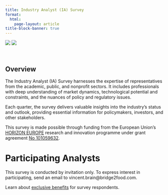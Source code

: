 ```yaml
---
title: Industry Analyst (IA) Survey
format: 
  html:
    page-layout: article
title-block-banner: true
---
```


```{=html}
<div class="grid project-logos">
  <span class="g-col-6 my-auto"><img src="/assets/images/logos/EN_Co-fundedbytheEU_RGB_POS.png" class="img-fluid"></span>
  <span class="g-col-6 my-auto px-5"><img src="/assets/images/logos/giantleaps.png" class="img-fluid"></span>
</div>
```
<br>

::: {.hidden}
# Overview 
:::

The Industry Analyst (IA) Survey harnesses the expertise of representatives from the academic, public, and nonprofit sectors. It includes professionals with deep understanding of market dynamics, technological potential and constraints, and the nuances of policy and regulatory issues.

Each quarter, the survey delivers valuable insights into the industry’s status and outlook, providing essential information for policymakers, investors, and other stakeholders.

This survey is made possible through funding from the European Union's [HORIZON EUROPE](https://research-and-innovation.ec.europa.eu/funding/funding-opportunities/funding-programmes-and-open-calls/horizon-europe_en) research and innovation programme under grant agreement [No 101059632](https://ec.europa.eu/info/funding-tenders/opportunities/portal/screen/opportunities/projects-details/43108390/101059632/HORIZON).

# Participating Analysts

This survey is conducted by invitation only. To express interest in participating, send an email to vincent.brain@bridge2food.com.

Learn about [exclusive benefits](/surveys/#data-providers) for survey respondents.
